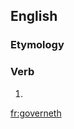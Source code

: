 ==English==

===Etymology===
{{suﬃx|govern|eth}}

===Verb===
{{en-verb form}}

# {{archaic third-person singular of|govern}}

[[fr:governeth]]